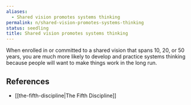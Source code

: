 ```yaml
---
aliases:
  - Shared vision promotes systems thinking
permalink: n/shared-vision-promotes-systems-thinking
status: seedling
title: Shared vision promotes systems thinking
---
```

When enrolled in or committed to a shared vision that spans 10, 20, or 50 years, you are much more likely to develop and practice systems thinking because people will want to make things work in the long run.

## References

- [[the-fifth-discipline|The Fifth Discipline]]
